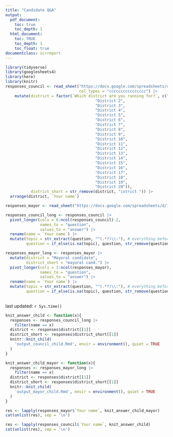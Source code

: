 ```yaml
---
title: "Candidate Q&A"
output: 
  pdf_document:
    toc: true
    toc_depth: 1
  html_document:
    toc: TRUE
    toc_depth: 1
    toc_float: true
documentclass: scrreport
---
```

```r
library(tidyverse)
library(googlesheets4)
library(here)
library(knitr)
responses_council <- read_sheet("https://docs.google.com/spreadsheets/d/1zMTl2BQzQ231SFjN8RRKvZm3PidXSoS2tVDFXSn5AwU/",
                                col_types = "cccccccccccccccc") |> 
    mutate(district = factor(`Which district are you running for?`, c("District 1",
                                       "District 2",
                                       "District 3",
                                       "District 4",
                                       "District 5",
                                       "District 6",
                                       "District 7",
                                       "District 8",
                                       "District 9",
                                       "District 10",
                                       "District 11",
                                       "District 12",
                                       "District 13",
                                       "District 14",
                                       "District 15",
                                       "District 16",
                                       "District 17",
                                       "District 18",
                                       "District 19",
                                       "District 20")),
           district_short = str_remove(district, "istrict ")) |> 
  arrange(district, `Your name`)

responses_mayor <- read_sheet("https://docs.google.com/spreadsheets/d/1T3hQ20IDetkjQ71qj5nZqRiZ8fZ8XHoKDCiUKaIPs9Y/")

responses_council_long <- responses_council |>
  pivot_longer(cols = 6:ncol(responses_council)-2, 
               names_to = "question", 
               values_to = "answer") |> 
  rename(name = `Your name`) |> 
  mutate(topic = str_extract(question, "^(.*?)\\:"), # everything before the colon
         question = if_else(is.na(topic), question, str_remove(question, topic)))

responses_mayor_long <- responses_mayor |> 
  mutate(district = "Mayoral candidate",
         district_short = "mayoral cand.") |> 
  pivot_longer(cols = 3:ncol(responses_mayor), 
               names_to = "question", 
               values_to = "answer") |> 
  rename(name = `Your name`) |> 
  mutate(topic = str_extract(question, "^(.*?)\\:"), # everything before the colon
         question = if_else(is.na(topic), question, str_remove(question, topic)))
  
```

last updated: `r Sys.time()`

```r
knit_answer_child <- function(x){
  responses <- responses_council_long |> 
    filter(name == x)
  district <- responses$district[[1]]
  district_short <- responses$district_short[[1]]
  knitr::knit_child(
    'output_council_child.Rmd', envir = environment(), quiet = TRUE
  )
}

knit_answer_child_mayor <- function(x){
  responses <- responses_mayor_long |> 
    filter(name == x)
  district <- responses$district[[1]]
  district_short <- responses$district_short[[1]]
  knitr::knit_child(
    'output_mayor_child.Rmd', envir = environment(), quiet = TRUE
  )
}
```

```r
res <- lapply(responses_mayor$`Your name`, knit_answer_child_mayor)
cat(unlist(res), sep = '\n')
```

```r
res <- lapply(responses_council$`Your name`, knit_answer_child)
cat(unlist(res), sep = '\n')
```

